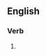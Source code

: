 ==English==

===Verb===
{{head|en|present participle}}

# {{present participle of|incise|lang=en|nocat=1}}